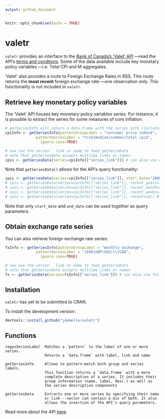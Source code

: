 ```yaml
---
output: github_document
---
```


```r
knitr::opts_chunk$set(echo = TRUE)
```


# valetr

`valetr` provides an interface to the [Bank of Canada’s
'Valet' API](https://www.bankofcanada.ca/valet/docs) —read the API's [terms and
condtions](https://www.bankofcanada.ca/terms/). Some of the data
available include key monetary policy variables —i.e. Total CPI and M
aggregates.

'Valet' also provides a route to Foreign Exchange Rates in RSS. This route
returns the **most recent** foreign exchange rate —one observation only. This functionality is not included in `valetr`.

## Retrieve key monetary policy variables

The 'Valet' API houses key monetary policy variables series. For instance, it is possible to extract the series for some measures of core inflation:

```r
# getSeriesInfo will return a data.frame with the series info (including link and name)
cpiInfo <- getSeriesInfo(patternGroupLabel = "consumer price index$",
              patternSeriesLabel = "trim|median|common|total cpi$",  
                ignore.case=TRUE)

# now use the series'  link or name to feed getSerieData
# note that getSeriesData accepts multilpe links or names
cpis <- getSeriesData(series=cpiInfo[["series_link"]]) # can also use cpiInfo[["series_name"]]
```

Note that `getSeriesData()` allows for the API's query functionality:

```r
cpis <- getSeriesData(series=cpiInfo[["series_link"]], start_date="2008-07-01", end_date="2012-07-01")
# cpis <- getSeriesData(series=cpiInfo[["series_link"]], recent_years=12L) # last 12 yrs
# cpis <- getSeriesData(series=cpiInfo[["series_link"]], recent_months=12L) # last 12 months
# cpis <- getSeriesData(series=cpiInfo[["series_link"]], recent_weeks=12L) # last 12 weeks
# cpis <- getSeriesData(series=cpiInfo[["series_link"]], recent=12L) # last 12 obs
```

Note that only `start_date` and `end_date` can be used together as query parameters.

## Obtain exchange rate series

You can also retrieve foreign exchange rate series:

```r
fxInfo <- getSeriesInfo(patternGroupLabel = "monthly exchange",
              patternSeriesLabel = "(EUR|GBP|USD)\\/CAD",  
                ignore.case=TRUE)

# now use the series'  link or name to feed getSerieData
# note that getSeriesData accepts multilpe links or names
fx <- getSeriesData(series=fxInfo[["series_link"]]) # can also use fx[["series_name"]]
```

## Installation

`valetr` has yet to be submitted to CRAN.

To install the development version:

``` r
devtools::install_github("jdemello/valetr")
```

## Functions


```
regexSeriesLabel  Matches a `pattern` to the label of one or more series.
                  Returns a `data.frame` with label, link and name

getSeriesInfo     Allows to pattern-match both group and series labels. 
                  This function returns a `data.frame` with a more 
                  complete description of a series. It includes their 
                  group information (name, label, desc.) as well as 
                  the series descriptive components

getSeriesData     Extracts one or more series by specifying their name 
                  or link --vector can contain a mix of both. It also 
                  allows the insertion of the API's query parameters.
```


Read more about the API [here](https://www.bankofcanada.ca/valet/docs#valet_api).

